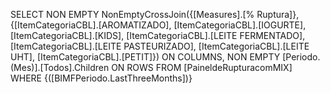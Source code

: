 SELECT
NON EMPTY NonEmptyCrossJoin({[Measures].[% Ruptura]}, {[ItemCategoriaCBL].[AROMATIZADO], [ItemCategoriaCBL].[IOGURTE], [ItemCategoriaCBL].[KIDS], [ItemCategoriaCBL].[LEITE FERMENTADO], [ItemCategoriaCBL].[LEITE PASTEURIZADO], [ItemCategoriaCBL].[LEITE UHT], [ItemCategoriaCBL].[PETIT]}) ON COLUMNS,
NON EMPTY [Periodo.(Mes)].[Todos].Children ON ROWS
FROM [PaineldeRupturacomMIX]
WHERE {([BIMFPeriodo.LastThreeMonths])}